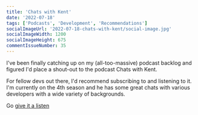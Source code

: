 ```yaml
---
title: 'Chats with Kent'
date: '2022-07-18'
tags: ['Podcasts', 'Development', 'Recommendations']
socialImageUrl: '2022-07-18-chats-with-kent/social-image.jpg'
socialImageWidth: 1200
socialImageHeight: 675
commentIssueNumber: 35
---
```


I've been finally catching up on my (all-too-massive) podcast backlog and figured I'd place a shout-out to the podcast Chats with Kent.

For fellow devs out there, I'd recommend subscribing to and listening to it. I'm currently on the 4th season and he has some great chats with various developers with a wide variety of backgrounds.

Go [give it a listen](https://kentcdodds.com/chats/04)